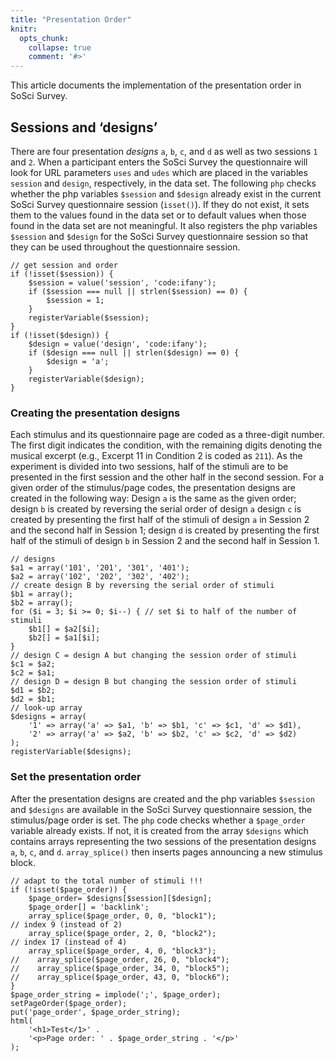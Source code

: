 ```yaml
---
title: "Presentation Order"
knitr:
  opts_chunk:
    collapse: true
    comment: '#>'
---
```


This article documents the implementation of the presentation order in
SoSci Survey.

## Sessions and 'designs'
There are four presentation *designs* `a`, `b`, `c`, and `d` as well as
two sessions `1` and `2`.
When a participant enters the SoSci Survey the questionnaire will look for
URL parameters `uses` and `udes` which are placed in the variables `session`
and `design`, respectively, in the data set.
The following `php` checks whether the php variables `$session` and `$design`
already exist in the current SoSci Survey questionnaire session (`isset()`).
If they do not exist, it sets them to the values found in the data set
or to default values when those found in the data set are not meaningful.
It also registers the php variables `$session` and `$design` for the
SoSci Survey questionnaire session so that they can be used throughout the
questionnaire session.
```.php
// get session and order
if (!isset($session)) {
    $session = value('session', 'code:ifany');
    if ($session === null || strlen($session) == 0) {
        $session = 1;
    }
    registerVariable($session);
}
if (!isset($design)) {
    $design = value('design', 'code:ifany');
    if ($design === null || strlen($design) == 0) {
        $design = 'a';
    }
    registerVariable($design);
}
```

### Creating the presentation designs
Each stimulus and its questionnaire page are coded as a three-digit number.
The first digit indicates the condition, with the remaining digits
denoting the musical excerpt
(e.g., Excerpt 11 in Condition 2 is coded as `211`).
As the experiment is divided into two sessions, half of the stimuli are
to be presented in the first session and the other half in the second session.
For a given order of the stimulus/page codes, the presentation designs are
created in the following way:
Design `a` is the same as the given order;
design `b` is created by reversing the serial order of design `a`
design `c` is created by presenting the first half of the stimuli of design `a`
in Session 2 and the second half in Session 1;
design `d` is created by presenting the first half of the stimuli of design `b`
in Session 2 and the second half in Session 1.

```.php
// designs
$a1 = array('101', '201', '301', '401');
$a2 = array('102', '202', '302', '402');
// create design B by reversing the serial order of stimuli
$b1 = array();
$b2 = array();
for ($i = 3; $i >= 0; $i--) { // set $i to half of the number of stimuli
    $b1[] = $a2[$i];
    $b2[] = $a1[$i];
}
// design C = design A but changing the session order of stimuli
$c1 = $a2;
$c2 = $a1;
// design D = design B but changing the session order of stimuli
$d1 = $b2;
$d2 = $b1;
// look-up array
$designs = array(
    '1' => array('a' => $a1, 'b' => $b1, 'c' => $c1, 'd' => $d1),
    '2' => array('a' => $a2, 'b' => $b2, 'c' => $c2, 'd' => $d2)
);
registerVariable($designs);
```

### Set the presentation order
After the presentation designs are created and the php variables
`$session` and `$designs` are available in the SoSci Survey questionnaire
session, the stimulus/page order is set.
The `php` code checks whether a `$page_order` variable already exists.
If not, it is created from the array `$designs` which contains arrays
representing the two sessions of the presentation designs
`a`, `b`, `c`, and `d`.
`array_splice()` then inserts pages announcing a new stimulus block.
```.php
// adapt to the total number of stimuli !!!
if (!isset($page_order)) {
    $page_order= $designs[$session][$design];
    $page_order[] = 'backlink';
    array_splice($page_order, 0, 0, "block1");
// index 9 (instead of 2)
    array_splice($page_order, 2, 0, "block2");
// index 17 (instead of 4)
    array_splice($page_order, 4, 0, "block3");
//    array_splice($page_order, 26, 0, "block4");
//    array_splice($page_order, 34, 0, "block5");
//    array_splice($page_order, 43, 0, "block6");
}
$page_order_string = implode(';', $page_order);
setPageOrder($page_order);
put('page_order', $page_order_string);
html(
    '<h1>Test</1>' .
    '<p>Page order: ' . $page_order_string . '</p>'
);
```

